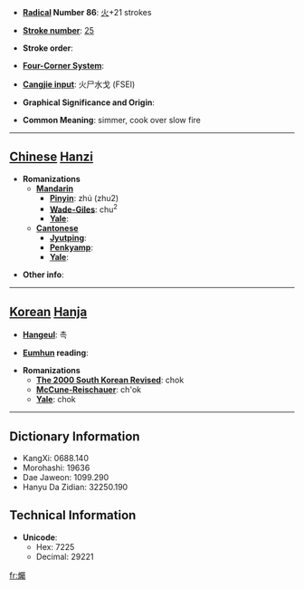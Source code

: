 * '''[[Wiktionary:Chinese radical index| Radical]] Number 86''': [[Wiktionary:Chinese radical index 火|火]]+21 strokes

* '''[[Wiktionary:Chinese total strokes index|Stroke number]]''': [[Wiktionary:Chinese total strokes index 25|25]]

* '''Stroke order''': 

* '''[[Wiktionary:Chinese four corner index|Four-Corner System]]''': 

* '''[[Wiktionary:Chinese Cangjie index|Cangjie input]]''': 火尸水戈 (FSEI)

* '''Graphical Significance and Origin''': 

* '''Common Meaning''': simmer, cook over slow fire

----

== [[Chinese]] [[Hanzi]] ==

* '''Romanizations'''
** '''[[Mandarin]]'''
*** '''[[Pinyin]]''': zhú (zhu2)
*** '''[[Wade-Giles]]''': chu<sup>2</sup>
*** '''[[Yale]]''': 
** '''[[Cantonese]]'''
*** '''[[Jyutping]]''':
*** '''[[Penkyamp]]''': 
*** '''[[Yale]]''': 

* '''Other info''': 

----

== [[Korean]] [[Hanja]] ==

* '''[[Hangeul]]''': 촉

* '''[[Eumhun]] reading''': 

* '''Romanizations'''
** '''[[The 2000 South Korean Revised Romanization|The 2000 South Korean Revised]]''': chok
** '''[[McCune-Reischauer]]''': ch'ok
** '''[[Yale]]''': chok

----

== Dictionary Information ==

* KangXi: 0688.140
* Morohashi: 19636
* Dae Jaweon: 1099.290
* Hanyu Da Zidian: 32250.190

== Technical Information ==

* '''Unicode''':
** Hex: 7225
** Decimal: 29221

[[fr:爥]]